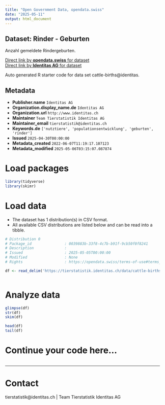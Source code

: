 ```yaml
---
title: "Open Government Data, opendata.swiss"
date: "2025-05-11"
output: html_document
---
```


## Dataset: Rinder - Geburten

Anzahl gemeldete Rindergeburten. 

[Direct link by **opendata.swiss** for dataset](https://opendata.swiss/de/dataset/rinder-geburten)<br>
[Direct link by **Identitas AG** for dataset](https://tierstatistik.identitas.ch/)

Auto generated R starter code for data set cattle-births@identitas.

## Metadata

- **Publisher.name** `Identitas AG`
- **Organization.display_name.de** `Identitas AG`
- **Organization.url** `http://www.identitas.ch`
- **Maintainer** `Team Tierstatistik Identitas AG`
- **Maintainer_email** `tierstatistik@identitas.ch`
- **Keywords.de** `['nutztiere', 'populationsentwicklung', 'geburten', 'rinder']`
- **Issued** `2025-04-30T00:00:00`
- **Metadata_created** `2022-06-07T11:19:17.107123`
- **Metadata_modified** `2025-05-06T03:15:07.087874`


# Load packages

```r

library(tidyverse)
library(skimr)

```

# Load data

-   The dataset has 1 distribution(s) in CSV format.
-   All available CSV distributions are listed below and can be read into a tibble.

```r

# Distribution 0
# Package_id               : 0039883b-33f8-4c7b-b91f-9cb50f0f8241
# Description              : 
# Issued                   : 2025-05-05T00:00:00
# Modified                 : None
# Rights                   : https://opendata.swiss/terms-of-use#terms_by

df <- read_delim('https://tierstatistik.identitas.ch/data/cattle-births.csv')



```

# Analyze data

```r

glimpse(df)
str(df)
skim(df)

head(df)
tail(df)

```

# Continue your code here...

```r

```

------------------------------------------------------------------------

# Contact

tierstatistik@identitas.ch | Team Tierstatistik Identitas AG
